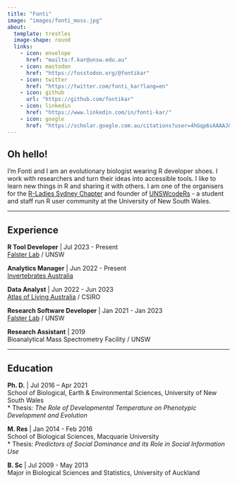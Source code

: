 ```yaml
---
title: "Fonti"
image: "images/fonti_moss.jpg"
about: 
  template: trestles
  image-shape: round
  links:
    - icon: envelope
      href: "mailto:f.kar@unsw.edu.au"
    - icon: mastodon
      href: "https://fosstodon.org/@fontikar"
    - icon: twitter
      href: "https://twitter.com/fonti_kar?lang=en"
    - icon: github
      url: "https://github.com/fontikar"
    - icon: linkedin
      href: "https://www.linkedin.com/in/fonti-kar/"
    - icon: google
      href: "https://scholar.google.com.au/citations?user=4hGqp6sAAAAJ&hl=en&inst=7289110936595769722"
---
```


:::{#hero-heading}

:::{.column-body-outset}

## Oh hello! 

I'm Fonti and I am an evolutionary biologist wearing R developer shoes. I work with researchers and turn their ideas into accessible tools. I like to learn new things in R and sharing it with others. I am one of the organisers for the [R-Ladies Sydney Chapter](https://rladiessydney.org/) and founder of [UNSWcodeRs](https://unsw-coders.netlify.app/) - a student and staff run R user community at the University of New South Wales.

-----------------------------------------------------------------------------

## Experience

**R Tool Developer** | Jul 2023 - Present  
[Falster Lab](https://danielfalster.com/) / UNSW

**Analytics Manager** | Jun 2022 - Present  
[Invertebrates Australia](https://invertebratesaustralia.org/)

**Data Analyst** | Jun 2022 - Jun 2023  
[Atlas of Living Australia](https://labs.ala.org.au/about.html) / CSIRO

**Research Software Developer** | Jan 2021 - Jan 2023  
[Falster Lab](https://danielfalster.com/)  / UNSW

**Research Assistant** | 2019   
Bioanalytical Mass Spectrometry Facility / UNSW

-----------------------------------------------------------------------------

## Education

**Ph. D.** | Jul 2016 – Apr 2021  
School of Biological, Earth & Environmental Sciences, University of New South Wales  
  * Thesis: *The Role of Developmental Temperature on Phenotypic Development and Evolution*

**M. Res** | Jan 2014 - Feb 2016  
School of Biological Sciences, Macquarie University  
  * Thesis: *Predictors of Social Dominance and its Role in Social Information Use* 

**B. Sc** | Jul 2009 - May 2013  
Major in Biological Sciences and Statistics, University of Auckland

:::

:::
